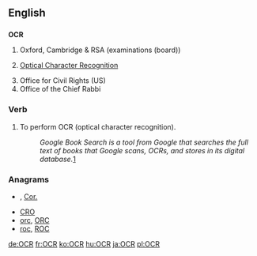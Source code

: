 ==English==

==={{initialism}}===
'''OCR'''

# Oxford, Cambridge & RSA (examinations (board))
# {{computing}} [[optical character recognition|Optical Character Recognition]]
# Office for Civil Rights (US)
# Office of the Chief Rabbi

===Verb===
{{en-verb|OCR|ing}}

# To perform OCR (optical character recognition).
#: ''Google Book Search is a tool from Google that searches the full text of books that Google scans, OCRs, and stores in its digital database.''[http://en.wikipedia.org/wiki/Google_Book_Search]

===Anagrams===
* {{alphagram|[[cor#English|cor]]}} , [[Cor.#English|Cor.]]
* [[CRO#English|CRO]]
* [[orc#English|orc]], [[ORC#English|ORC]]
* [[roc#English|roc]], [[ROC#English|ROC]]

[[de:OCR]]
[[fr:OCR]]
[[ko:OCR]]
[[hu:OCR]]
[[ja:OCR]]
[[pl:OCR]]